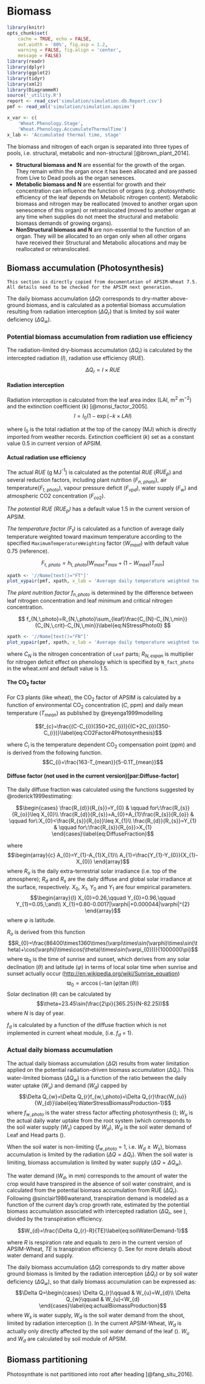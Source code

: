 # Biomass {#cha:biomass}


```r
library(knitr)
opts_chunk$set(
    cache = TRUE, echo = FALSE, 
    out.width = '80%', fig.asp = 1.2,
    warning = FALSE, fig.align = 'center',
    message = FALSE) 
library(readr)
library(dplyr)
library(ggplot2)
library(tidyr)
library(xml2)
library(DiagrammeR)
source('_utility.R')
report <- read_csv('simulation/simulation.db.Report.csv')
pmf <- read_xml('simulation/simulation.apsimx')

x_var <- c(
    'Wheat.Phenology.Stage',
    'Wheat.Phenology.AccumulateThermalTime')
x_lab <- 'Accumulated thermal time, stage'
```


The biomass and nitrogen of each organ is separated into three types of pools, i.e. structural, metabolic and non-structural [@brown_plant_2014].

* **Structural biomass and N** are essential for the growth of the organ. They remain within the organ once it has been allocated and are passed from Live to Dead pools as the organ senesces.
* **Metabolic biomass and N** are essential for growth and their concentration can influence the function of organs (e.g. photosynthetic efficiency of the leaf depends on Metabolic nitrogen content). Metabolic biomass and nitrogen may be reallocated (moved to another organ upon senescence of this organ) or retranslocated
(moved to another organ at any time when supplies do not meet the structural and metabolic biomass demands of growing organs).
* **NonStructural biomass and N** are non-essential to the function of an organ. They will be allocated to an organ only when all other organs have received their Structural and Metabolic allocations and may be reallocated or retranslocated.

## Biomass accumulation (Photosynthesis)

```block
This section is directly copied from documentation of APSIM-Wheat 7.5. All details need to be checked for the APSIM next generation. 
```

The daily biomass accumulation ($\Delta Q$) corresponds to dry-matter above-ground biomass, and is calculated as a potential biomass accumulation resulting from radiation interception ($\Delta Q_{r}$) that is limited by soil water deficiency ($\Delta Q_{w}$).

### Potential biomass accumulation from radiation use efficiency

The radiation-limited dry-biomass accumulation ($\Delta Q_{r}$) is calculated by the intercepted radiation ($I$), radiation use efficiency ($RUE$).

$$
\Delta Q_{r}=I \times RUE
$$

#### Radiation interception

Radiation interception is calculated from the leaf area index (LAI, m$^{2}$ m$^{-2}$) and the extinction coefficient (*k*) [@monsi_factor_2005]. 
$$
I=I_{0}(1-\exp(-k\times LAI)
$$


where $I_{0}$ is the total radiation at the top of the canopy (MJ) which is directly imported from weather records. Extinction coefficient ($k$) set as a constant value 0.5 in current version of APSIM.

#### Actual radiation use efficiency

The actual $RUE$ (g MJ$^{\text{-1}}$) is calculated as the potential $RUE$ ($RUE_p$) and several reduction factors, including plant nutrition ($F_{n,\ photo}$), air temperature($F_{t,\ photo}$), vapour pressure deficit ($F_{vpd}$), water supply ($F_w$) and atmospheric CO2 concentration ($F_{co2}$).

\begin{equation}
RUE = RUE_p \times \min{(F_{t,\ photo}, F_{n,\ photo}, F_{VPD})} \times F_W \times F_{CO2}
\end{equation}

*The potential RUE ($RUE_p$)* has a default value 1.5 in the current version of APSIM.

*The temperature factor ($F_t$)* is calculated as a function of average daily temperature weighted toward maximum temperature according to the specified `MaximumTemperatureWeighting` factor ($W_{maxt}$) with default value 0.75 (reference).


$$F_{t,\ photo}=h_{t,\ photo}[W_{maxt}T_{max}+(1-W_{maxt})T_{min}]$$


<div class="fig-input">
```r
xpath <- '//Name[text()="FT"]'
plot_xypair(pmf, xpath, x_lab = 'Average daily temperature weighted toward maximum temperature', y_lab = 'Temperature factor to photosynthesis')

```
</div>


*The plant nutrition factor* $f_{n,\,photo}$ is determined by the difference between leaf nitrogen concentration and leaf minimum and critical nitrogen concentration.

$$
f_{N,\,photo}=R_{N,\,photo}\sum_{leaf}\frac{C_{N}-C_{N,\,min}}{C_{N,\,crit}-C_{N,\,min}}\label{eq:NStressPhoto0}
$$


<div class="fig-input">
```r
xpath <- '//Name[text()="FN"]'
plot_xypair(pmf, xpath, x_lab = 'Average daily temperature weighted toward maximum temperature', y_lab = 'Temperature factor to photosynthesis')

```
</div>
where $C_{N}$ is the nitrogen concentration of `Leaf` parts; $R_{N,\,expan}$ is multiplier for nitrogen deficit effect on phenology which is specified by `N_fact_photo` in the wheat.xml and default value is 1.5.

#### The CO$_{\text{2}}$ factor

For C3 plants (like wheat), the CO$_{\text{2}}$ factor of APSIM is calculated by a function of environmental CO$_{\text{2}}$ concentration ($C$, ppm) and daily mean temperature ($T_{mean}$) as published by @reyenga1999modelling

$$f_{c}=\frac{(C-C_{i})(350+2C_{i})}{(C+2C_{i})(350-C_{i})}\label{eq:CO2Factor4Photosynthesis}$$

where $C_{i}$ is the temperature dependent CO$_{\text{2}}$ compensation point (ppm) and is derived from the following function. $$C_{i}=\frac{163-T_{mean}}{5-0.1T_{mean}}$$

#### Diffuse factor (not used in the current version)\[par:Diffuse-factor\]

The daily diffuse fraction was calculated using the functions suggested by @roderick1999estimating:

$$\begin{cases}
\frac{R_{d}}{R_{s}}=Y_{0} & \qquad for\:\frac{R_{s}}{R_{o}}\leq X_{0}\\
\frac{R_{d}}{R_{s}}=A_{0}+A_{1}\frac{R_{s}}{R_{o}} & \qquad for\:X_{0}<\frac{R_{s}}{R_{o}}\leq X_{1}\\
\frac{R_{d}}{R_{s}}=Y_{1} & \qquad for\:\frac{R_{s}}{R_{o}}>X_{1}
\end{cases}\label{eq:DiffuseFraction}$$

where $$\begin{array}{c}
A_{0}=Y_{1}-A_{1}X_{1}\\
A_{1}=\frac{Y_{1}-Y_{0}}{X_{1}-X_{0}}
\end{array}$$ where $R_{o}$ is the daily extra-terrestrial solar irradiance (i.e. top of the atmosphere); $R_{d}$ and $R_{s}$ are the daily diffuse and global solar irradiance at the surface, respectively. $X_{0}$, $X_{1}$, $Y_{0}$ and $Y_{1}$ are four empirical parameters. $$\begin{array}{l}
X_{0}=0.26,\qquad Y_{0}=0.96,\qquad Y_{1}=0.05,\;and\\
X_{1}=0.80-0.0017|\varphi|+0.000044|\varphi|^{2}
\end{array}$$ where $\varphi$ is latitude.

$R_{o}$ is derived from this function $$R_{0}=\frac{86400\times1360\times(\varpi\times\sin(\varphi)\times\sin(\theta)+\cos(\varphi)\times\cos(\theta)\times\sin(\varpi_{0}))}{1000000\pi}$$ where $\varpi_{0}$ is the time of sunrise and sunset, which derives from any solar declination ($\theta$) and latitude ($\varphi$) in terms of local solar time when sunrise and sunset actually occur (<http://en.wikipedia.org/wiki/Sunrise_equation>) $$\varpi_{0}=\arccos(-\tan(\varphi)\tan(\theta))$$ Solar declination ($\theta$) can be calculated by $$\theta=23.45\sin(\frac{2\pi}{365.25}(N-82.25))$$ where $N$ is day of year.

$f_{d}$ is calculated by a function of the diffuse fraction which is not implemented in current wheat module, (i.e. $f_{d}$ = 1).

### Actual daily biomass accumulation


The actual daily biomass accumulation ($\Delta Q$) results from water limitation applied on the potential radiation-driven biomass accumulation ($\Delta Q_{r}$). This water-limited biomass ($\Delta Q_{w}$) is a function of the ratio between the daily water uptake ($W_{u}$) and demand ($W_{d}$) capped by $$\Delta Q_{w}=\Delta Q_{r}f_{w,\,photo}=\Delta Q_{r}\frac{W_{u}}{W_{d}}\label{eq:WaterStressBiomassProduction-1}$$ where $f_{w,\,photo}$ is the water stress factor affecting photosynthesis (); $W_{u}$ is the actual daily water uptake from the root system (which corresponds to the soil water supply ($W_{s}$) capped by $W_{d}$), $W_{d}$ is the soil water demand of Leaf and Head parts ().

When the soil water is non-limiting ($f_{w,\,photo}$ = 1, i.e. $W_{d}\geq W_{s}$), biomass accumulation is limited by the radiation ($\Delta Q=\Delta Q_{r}$). When the soil water is limiting, biomass accumulation is limited by water supply ($\Delta Q=\Delta Q_{w}$).

The water demand ($W_{d}$, in mm) corresponds to the amount of water the crop would have transpired in the absence of soil water constraint, and is calculated from the potential biomass accumulation from RUE ($\Delta Q_{r}$). Following @sinclair1986waterand, transpiration demand is modeled as a function of the current day’s crop growth rate, estimated by the potential biomass accumulation associated with intercepted radiation ($\Delta Q_{r}$, see ), divided by the transpiration efficiency.

$$W_{d}=\frac{\Delta Q_{r}-R}{TE}\label{eq:soilWaterDemand-1}$$

where $R$ is respiration rate and equals to zero in the current version of APSIM-Wheat, $TE$ is transpiration efficiency (). See for more details about water demand and supply.

The daily biomass accumulation ($\Delta Q$) corresponds to dry matter above ground biomass is limited by the radiation interception ($\Delta Q_{r}$) or by soil water deficiency ($\Delta Q_{w}$), so that daily biomass accumulation can be expressed as: $$\Delta Q=\begin{cases}
\Delta Q_{r}\qquad & W_{u}=W_{d}\\
\Delta Q_{w}\qquad & W_{u}<W_{d}
\end{cases}\label{eq:actualBiomassProduction}$$ where $W_{s}$ is water supply, $W_{d}$ is the soil water demand from the shoot, limited by radiation interception (). In the current APSIM-Wheat, $W_{d}$ is actually only directly affected by the soil water demand of the leaf (). $W_{u}$ and $W_{d}$ are calculated by soil module of APSIM.



## Biomass partitioning

Photosynthate is not partitioned into root after heading [@fang_situ_2016].


